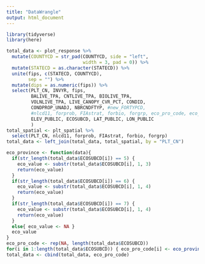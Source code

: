 ```yaml
---
title: "DataWrangle"
output: html_document
---
```


```r
library(tidyverse)
library(here)
```

```r
total_data <- plot_response %>%
  mutate(COUNTYCD = str_pad(COUNTYCD, side = "left",
                            width = 3, pad = 0)) %>%
  mutate(STATECD = as.character(STATECD)) %>%
  unite(fips, c(STATECD, COUNTYCD),
        sep = "") %>%
  mutate(dips = as.numeric(fips)) %>%
  select(PLT_CN, INVYR, fips,
         BALIVE_TPA, CNTLIVE_TPA, BIOLIVE_TPA,
         VOLNLIVE_TPA, LIVE_CANOPY_CVR_PCT, CONDID,
         CONDPROP_UNADJ, NBRCNDFTYP, #new_FORTYPCD, 
         #nlcd11, forprob, FIAstrat, forbio, forgrp, eco_pro_code, eco_sec_code,
         ELEV_PUBLIC, ECOSUBCD, LAT_PUBLIC, LON_PUBLIC
         )
total_spatial <- plt_spatial %>%
  select(PLT_CN, nlcd11, forprob, FIAstrat, forbio, forgrp)
total_data <- left_join(total_data, total_spatial, by = "PLT_CN")
```

```r
eco_province <- function(data){
  if(str_length(total_data$ECOSUBCD[i]) == 5) {
    eco_value <- substr(total_data$ECOSUBCD[i], 1, 3)
    return(eco_value)
  }
  if(str_length(total_data$ECOSUBCD[i]) == 6) {
    eco_value <- substr(total_data$ECOSUBCD[i], 1, 4)
    return(eco_value)
  }
  if(str_length(total_data$ECOSUBCD[i]) == 7) {
    eco_value <- substr(total_data$ECOSUBCD[i], 1, 4)
    return(eco_value)
  }
  else{ eco_value <- NA }
  eco_value
}
eco_pro_code <- rep(NA, length(total_data$ECOSUBCD))
for(i in 1:length(total_data$ECOSUBCD)) { eco_pro_code[i] <- eco_province(total_data$ECOSUBCD[i])}
total_data <- cbind(total_data, eco_pro_code)
```